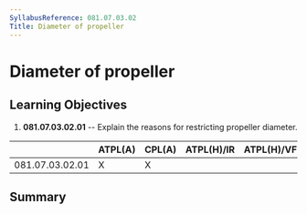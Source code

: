 ```yaml
---
SyllabusReference: 081.07.03.02
Title: Diameter of propeller
---
```


# Diameter of propeller

## Learning Objectives

1.  **081.07.03.02.01** -- Explain the reasons for restricting propeller
    diameter.

|                 | ATPL(A) | CPL(A) | ATPL(H)/IR | ATPL(H)/VFR | CPL(H) | IR  | CBIR(A) |
| --------------- | ------- | ------ | ---------- | ----------- | ------ | --- | ------- |
| 081.07.03.02.01 | X       | X      |            |             |        |     |         |

## Summary
